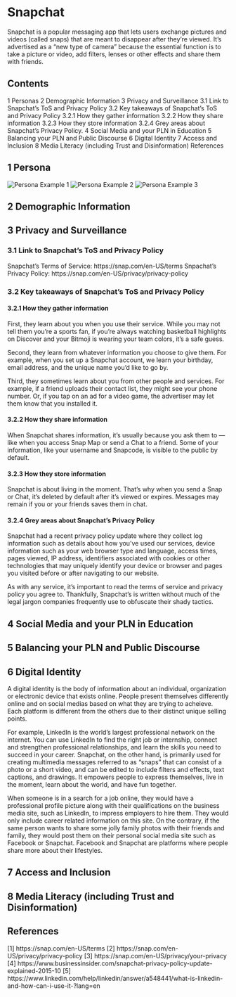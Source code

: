 # Snapchat

Snapchat is a popular messaging app that lets users exchange pictures and videos (called snaps) that are meant to disappear after they're viewed. It's advertised as a "new type of camera" because the essential function is to take a picture or video, add filters, lenses or other effects and share them with friends.

## Contents
1 Personas
2 Demographic Information
3 Privacy and Surveillance
3.1 Link to Snapchat's ToS and Privacy Policy
3.2 Key takeaways of Snapchat's ToS and Privacy Policy
3.2.1 How they gather information
3.2.2 How they share information
3.2.3 How they store information
3.2.4 Grey areas about Snapchat's Privacy Policy. 
4 Social Media and your PLN in Education
5 Balancing your PLN and Public Discourse
6 Digital Identity
7 Access and Inclusion
8 Media Literacy (including Trust and Disinformation)
References

## 1 Persona {-}
![Persona Example 1](assets/snapchat/persona1.png)
![Persona Example 2](assets/snapchat/Persona2.png)
![Persona Example 3](assets/snapchat/Persona3.png)

## 2 Demographic Information {-}

## 3 Privacy and Surveillance {-}

### 3.1 Link to Snapchat's ToS and Privacy Policy

Snapchat's Terms of Service: https://snap.com/en-US/terms
Snpachat's Privacy Policy: https://snap.com/en-US/privacy/privacy-policy

### 3.2 Key takeaways of Snapchat's ToS and Privacy Policy

#### 3.2.1 How they gather information

First, they learn about you when you use their service. While you may not tell them you’re a sports fan, if you’re always watching basketball highlights on Discover and your Bitmoji is wearing your team colors, it’s a safe guess.

Second, they learn from whatever information you choose to give them. For example, when you set up a Snapchat account, we learn your birthday, email address, and the unique name you’d like to go by.

Third, they sometimes learn about you from other people and services. For example, if a friend uploads their contact list, they might see your phone number. Or, if you tap on an ad for a video game, the advertiser may let them know that you installed it. 

#### 3.2.2 How they share information

When Snapchat shares information, it’s usually because you ask them to — like when you access Snap Map or send a Chat to a friend. Some of your information, like your username and Snapcode, is visible to the public by default.

#### 3.2.3 How they store information

Snapchat is about living in the moment. That's why when you send a Snap or Chat, it's deleted by default after it's viewed or expires. Messages may remain if you or your friends saves them in chat. 

#### 3.2.4 Grey areas about Snapchat's Privacy Policy

Snapchat had a recent privacy policy update where they collect log information such as details about how you’ve used our services, device information such as your web browser type and language, access times, pages viewed, IP address, identifiers associated with cookies or other technologies that may uniquely identify your device or browser and pages you visited before or after navigating to our website.

As with any service, it's important to read the terms of service and privacy policy you agree to. Thankfully, Snapchat's is written without much of the legal jargon companies frequently use to obfuscate their shady tactics.

## 4 Social Media and your PLN in Education {-}

## 5 Balancing your PLN and Public Discourse {-}

## 6 Digital Identity {-}

A digital identity is the body of information about an individual, organization or electronic device that exists online. People present themselves differently online and on social medias based on what they are trying to acheieve. Each platform is different from the others due to their distinct unique selling points. 

For example, LinkedIn is the world's largest professional network on the internet. You can use LinkedIn to find the right job or internship, connect and strengthen professional relationships, and learn the skills you need to succeed in your career. Snapchat, on the other hand, is primarily used for creating multimedia messages referred to as "snaps" that can consist of a photo or a short video, and can be edited to include filters and effects, text captions, and drawings. It empowers people to express themselves, live in the moment, learn about the world, and have fun together. 

When someone is in a search for a job online, they would have a professional profile picture along with their qualifications on the business media site, such as LinkedIn, to impress employers to hire them. They would only include career related information on this site. On the contrary, if the same person wants to share some jolly family photos with their friends and family, they would post them on their personal social media site such as Facebook or Snapchat. Facebook and Snapchat are platforms where people share more about their lifestyles.

## 7 Access and Inclusion {-}

## 8 Media Literacy (including Trust and Disinformation) {-}

## References {-}

[1] https://snap.com/en-US/terms
[2] https://snap.com/en-US/privacy/privacy-policy
[3] https://snap.com/en-US/privacy/your-privacy
[4] https://www.businessinsider.com/snapchat-privacy-policy-update-explained-2015-10
[5] https://www.linkedin.com/help/linkedin/answer/a548441/what-is-linkedin-and-how-can-i-use-it-?lang=en
